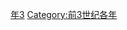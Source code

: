 {{Catnav|頁面分類|历史|歷史時代|年|前3世纪各年}}

{{catmore}}
{{Commons category|283 BC}}

[[Category:前280年代|年3]]
[[Category:前3世纪各年|Category:前3世纪各年]]